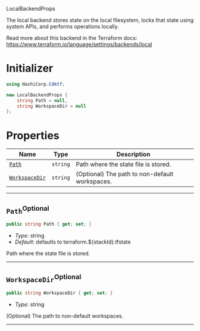  LocalBackendProps <a name="LocalBackendProps" id="cdktf.LocalBackendProps"></a>

The local backend stores state on the local filesystem, locks that state using system APIs, and performs operations locally.

Read more about this backend in the Terraform docs:
https://www.terraform.io/language/settings/backends/local

# Initializer <a name="Initializer" id="cdktf.LocalBackendProps.Initializer"></a>

```csharp
using HashiCorp.Cdktf;

new LocalBackendProps {
    string Path = null,
    string WorkspaceDir = null
};
```

# Properties <a name="Properties" id="Properties"></a>

| **Name** | **Type** | **Description** |
| --- | --- | --- |
| <code><a href="#cdktf.LocalBackendProps.property.path">Path</a></code> | <code>string</code> | Path where the state file is stored. |
| <code><a href="#cdktf.LocalBackendProps.property.workspaceDir">WorkspaceDir</a></code> | <code>string</code> | (Optional) The path to non-default workspaces. |

---

## `Path`<sup>Optional</sup> <a name="Path" id="cdktf.LocalBackendProps.property.path"></a>

```csharp
public string Path { get; set; }
```

- *Type:* string
- *Default:* defaults to terraform.${stackId}.tfstate

Path where the state file is stored.

---

## `WorkspaceDir`<sup>Optional</sup> <a name="WorkspaceDir" id="cdktf.LocalBackendProps.property.workspaceDir"></a>

```csharp
public string WorkspaceDir { get; set; }
```

- *Type:* string

(Optional) The path to non-default workspaces.

---
